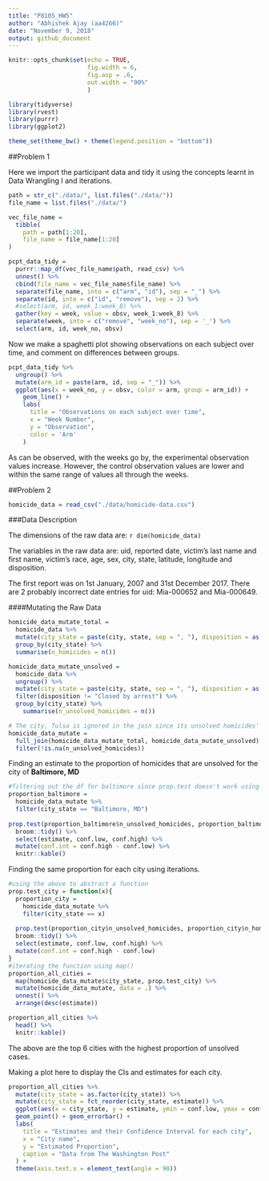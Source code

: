 ```yaml
---
title: "P8105_HW5"
author: "Abhishek Ajay (aa4266)"
date: "November 9, 2018"
output: github_document
---
```


```r
knitr::opts_chunk$set(echo = TRUE, 
                      fig.width = 6,
                      fig.asp = .6,
                      out.width = "90%"
                      )

library(tidyverse)
library(rvest)
library(purrr)
library(ggplot2)

theme_set(theme_bw() + theme(legend.position = "bottom"))
```

##Problem 1

Here we import the participant data and tidy it using the concepts learnt in Data Wrangling I and iterations.

```r
path = str_c("./data/", list.files("./data/")) 
file_name = list.files("./data/")

vec_file_name = 
  tibble( 
    path = path[1:20], 
    file_name = file_name[1:20]
)

pcpt_data_tidy =
  purrr::map_df(vec_file_name$path, read_csv) %>% 
  unnest() %>% 
  cbind(file_name = vec_file_name$file_name) %>% 
  separate(file_name, into = c("arm", "id"), sep = "_") %>% 
  separate(id, into = c("id", "remove"), sep = 2) %>% 
  #select(arm, id, week_1:week_8) %>% 
  gather(key = week, value = obsv, week_1:week_8) %>% 
  separate(week, into = c("remove", "week_no"), sep = '_') %>% 
  select(arm, id, week_no, obsv)
```

Now we make a spaghetti plot showing observations on each subject over time, and comment on differences between groups.

```r
pcpt_data_tidy %>% 
  ungroup() %>% 
  mutate(arm_id = paste(arm, id, sep = "_")) %>% 
  ggplot(aes(x = week_no, y = obsv, color = arm, group = arm_id)) +
    geom_line() +
    labs(
      title = "Observations on each subject over time",
      x = "Week Number",
      y = "Observation",
      color = 'Arm'
    ) 
```

As can be observed, with the weeks go by, the experimental observation values increase. However, the control observation values are lower and within the same range of values all through the weeks.


##Problem 2

```r
homicide_data = read_csv("./data/homicide-data.csv")
```

###Data Description

The dimensions of the raw data are: `r dim(homicide_data)`

The variables in the raw data are: uid, reported date, victim's last name and first name, victim's race, age, sex, city, state, latitude, longitude and disposition.

The first report was on 1st January, 2007 and 31st December 2017. There are 2 probably incorrect date entries for uid: Mia-000652 and Mia-000649.

####Mutating the Raw Data
```r
homicide_data_mutate_total = 
  homicide_data %>% 
  mutate(city_state = paste(city, state, sep = ", "), disposition = as.factor(disposition)) %>%
  group_by(city_state) %>% 
  summarise(n_homicides = n())

homicide_data_mutate_unsolved = 
  homicide_data %>% 
  ungroup() %>% 
  mutate(city_state = paste(city, state, sep = ", "), disposition = as.factor(disposition)) %>%
  filter(disposition != "Closed by arrest") %>% 
  group_by(city_state) %>% 
    summarise(n_unsolved_homicides = n())

# The city, Tulsa is ignored in the join since its unsolved homicides' NA.
homicide_data_mutate = 
  full_join(homicide_data_mutate_total, homicide_data_mutate_unsolved) %>% 
  filter(!is.na(n_unsolved_homicides))
```

Finding an estimate to the proportion of homicides that are unsolved for the city of **Baltimore, MD**

```r
#filtering out the df for baltimore since prop.test doesn't work using piping.
proportion_baltimore =
  homicide_data_mutate %>%
  filter(city_state == "Baltimore, MD") 
  
prop.test(proportion_baltimore$n_unsolved_homicides, proportion_baltimore$n_homicides) %>% 
  broom::tidy() %>% 
  select(estimate, conf.low, conf.high) %>% 
  mutate(conf.int = conf.high - conf.low) %>% 
  knitr::kable()
```

Finding the same proportion for each city using iterations.
```r
#using the above to abstract a function
prop.test_city = function(x){
  proportion_city = 
    homicide_data_mutate %>% 
    filter(city_state == x)
  
  prop.test(proportion_city$n_unsolved_homicides, proportion_city$n_homicides) %>% 
  broom::tidy() %>% 
  select(estimate, conf.low, conf.high) %>% 
  mutate(conf.int = conf.high - conf.low)
}
#iterating the function using map()
proportion_all_cities = 
  map(homicide_data_mutate$city_state, prop.test_city) %>% 
  mutate(homicide_data_mutate, data = .) %>% 
  unnest() %>% 
  arrange(desc(estimate)) 

proportion_all_cities %>% 
  head() %>% 
  knitr::kable()
```

The above are the top 6 cities with the highest proportion of unsolved cases.

Making a plot here to display the CIs and estimates for each city.

```r
proportion_all_cities %>% 
  mutate(city_state = as.factor(city_state)) %>%
  mutate(city_state = fct_reorder(city_state, estimate)) %>% 
  ggplot(aes(x = city_state, y = estimate, ymin = conf.low, ymax = conf.high)) +
  geom_point() + geom_errorbar() +
  labs(
    title = "Estimates and their Confidence Interval for each city",
    x = "City name", 
    y = "Estimated Proportion", 
    caption = "Data from The Washington Post"
  ) +
  theme(axis.text.x = element_text(angle = 90))
```